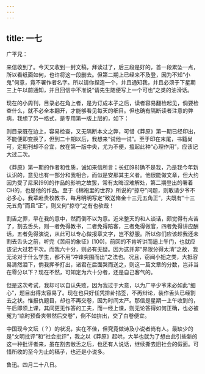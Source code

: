```yaml
---
---
---
```

title: 一七
---




广平兄：

来信收到了。今天又收到一封文稿，拜读过了，后三段是好的，首一段累坠一点，所以看纸面如何，也许将这一段删去。但第二期上已经来不及登，因为不知“小鬼”何意，竟不署作者名字。所以请你捏造一个，并且通知我，并且必须于下星期三上午以前通知，并且回信中不准说“请先生随便写上一个可也”之类的油滑话。

现在的小周刊，目录必在角上者，是为订成本子之后，读者容易翻检起见，倘要检查什么，就不必全本翻开，才能够看见每天的细目。但也确有隔断读者注意的弊病，我想了另一格式，是专用第一版上层的，如下：



则目录既在边上，容易检查，又无隔断本文之弊，可惜《莽原》第一期已经印出，不能便即变换了，但到二十期以后，我想来“试他一试”。至于印在末尾，书籍尚可，定期刊却不合宜，放在第一版中央，尤为不便，擅起此种“心理作用”，应该记大过二次。

《莽原》第一期的作者和性质，诚如来信所言；长虹[98]确不是我，乃是我今年新认识的，意见也有一部分和我相合，而似是安那其主义者。他很能做文章，但大约因为受了尼采[99]的作品的影响之故罢，常有太晦涩难解处，第二期登出的署着CH的，也是他的作品。至于《棉袍里的世界》所说的“掠夺”问题，则敢请少爷不必多心，我辈赴贵校教书，每月明明写定“致送脩金十三元五角正”，夫既有“十三元五角”而且“正”，则又何“掠夺”之有也欤哉！

割舌之罪，早在我的意中，然而倒不以为意。近来整天的和人谈话，颇觉得有点苦了，割去舌头，则一者免得教书，二者免得陪客，三者免得做官，四者免得讲应酬话，五者免得演说，从此可以专心做报章文字，岂不舒服。所以你们应该趁我还未割去舌头之前，听完《苦闷的象征》[100]，前回的不肯听讲而逼上午门，也就应该记大过若干次。而我六十分，则必有无疑。因为这并非“界限分得太清”之故，我无论对于什么学生，都不用“冲锋突围而出”之法也。况且，窃闻小姐之类，大抵容易潸然泪下，倘我挥拳打出，诸君在后面哭而送之，则这一篇文章的分数，岂非当在零分以下？现在不然，可知定为六十分者，还是自己客气的。

但是这次考试，我却可以自认失败，因为我过于大意，以为广平少爷未必如此“细心”，题目出得太容易了。现在也只好任凭排卦拈签，不再辩论，装作舌头已经割去之状。惟报仇题目，却也不再交卷，因为时间太严。那信是星期一上午收到的，午后即须上课，其间更无作答的工夫，而一经上课，则无论答得如何正确，也必被冤为“临时预备夹带然后交卷”，倒不如拚出，交了白卷便宜。

中国现今文坛（？）的状况，实在不佳，但究竟做诗及小说者尚有人。最缺少的是“文明批评”和“社会批评”，我之以《莽原》起哄，大半也就为了想由此引些新的这一种批评者来，虽在割去敝舌之后，也还有人说话，继续撕去旧社会的假面。可惜所收的至今为止的稿子，也还是小说多。

鲁迅。四月二十八日。